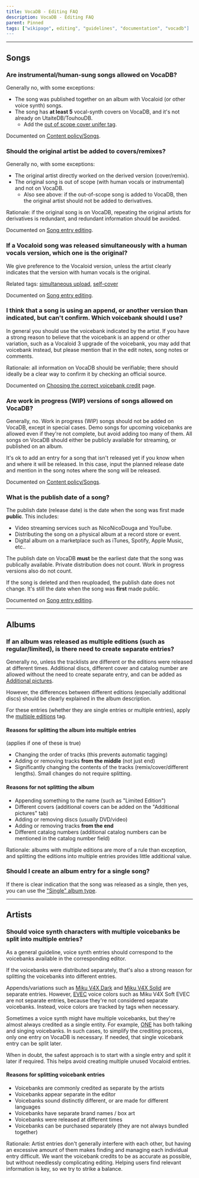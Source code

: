 ---
title: VocaDB - Editing FAQ
description: VocaDB - Editing FAQ
parent: Pinned
tags: ["wikipage", editing", "guidelines", "documentation", "vocadb"]
---

----

## Songs

### Are instrumental/human-sung songs allowed on VocaDB?

Generally no, with some exceptions:
* The song was published together on an album with Vocaloid (or other voice synth) songs.
* The song has **at least 5** vocal-synth covers on VocaDB, and it's not already on UtaiteDB/TouhouDB.
    * Add the [out of scope cover unifer tag](https://vocadb.net/T/6751/out-of-scope-cover-unifier).

Documented on [Content policy/Songs](/docs/other-guidelines/content-policy#Songs).

### Should the original artist be added to covers/remixes?

Generally no, with some exceptions:
* The original artist directly worked on the derived version (cover/remix).
* The original song is out of scope (with human vocals or instrumental) and not on VocaDB. 
    * Also see above: if the out-of-scope song is added to VocaDB, then the original artist should not be added to derivatives.

Rationale: if the original song is on VocaDB, repeating the original artists for derivatives is redundant, and redundant information should be avoided.

Documented on [Song entry editing](/docs/songs/song-entry-editing#tab-artists).

### If a Vocaloid song was released simultaneously with a human vocals version, which one is the original?

We give preference to the Vocaloid version, unless the artist clearly indicates that the version with human vocals is the original.

Related tags: [simultaneous upload](https://vocadb.net/T/4946/simultaneous-upload), [self-cover](https://vocadb.net/T/391)

Documented on [Song entry editing](/docs/songs/song-entry-editing#cover).

### I think that a song is using an append, or another version than indicated, but can't confirm. Which voicebank should I use?

In general you should use the voicebank indicated by the artist. If you have a strong reason to believe that the voicebank is an append or other variation, such as a Vocaloid 3 upgrade of the voicebank, you may add that voicebank instead, but please mention that in the edit notes, song notes or comments.

Rationale: all information on VocaDB should be verifiable; there should ideally be a clear way to confirm it by checking an official source.

Documented on [Choosing the correct voicebank credit](/docs/other-guidelines/choosing-the-correct-voicebank-credit) page.

### Are work in progress (WIP) versions of songs allowed on VocaDB?

Generally, no. Work in progress (WIP) songs should not be added on VocaDB, except in special cases. Demo songs for upcoming voicebanks are allowed even if they're not complete, but avoid adding too many of them. All songs on VocaDB should either be publicly available for streaming, or published on an album.

It's ok to add an entry for a song that isn't released yet if you know when and where it will be released. In this case, input the planned release date and mention in the song notes where the song will be released.

Documented on [Content policy/Songs](/docs/other-guidelines/content-policy#Songs).

### What is the publish date of a song?

The publish date (release date) is the date when the song was first made **public**. This includes: 
* Video streaming services such as NicoNicoDouga and YouTube.
* Distributing the song on a physical album at a record store or event.
* Digital album on a marketplace such as iTunes, Spotify, Apple Music, etc.. 

The publish date on VocaDB **must** be the earliest date that the song was publically available. Private distribution does not count. Work in progress versions also do not count.

If the song is deleted and then reuploaded, the publish date does not change. It's still the date when the song was **first** made public.

Documented on [Song entry editing](/docs/songs/song-entry-editing#publish-date).

----

## Albums

### If an album was released as multiple editions (such as regular/limited), is there need to create separate entries?

Generally no, unless the tracklists are different or the editions were released at different times. Additional discs, different cover and catalog number are allowed without the need to create separate entry, and can be added as [Additional pictures](/docs/albums/album-entry-editing#tab-additional-pictures).

However, the differences between different editions (especially additional discs) should be clearly explained in the album description.

For these entries (whether they are single entries or multiple entries), apply the [multiple editions](http://vocadb.net/T/4877/multiple-editions) tag.

#### Reasons for splitting the album into multiple entries

(applies if one of these is true)

* Changing the order of tracks (this prevents automatic tagging)
* Adding or removing tracks **from the middle** (not just end)
* Significantly changing the contents of the tracks (remix/cover/different lengths). Small changes do not require splitting.

#### Reasons for not splitting the album

* Appending something to the name (such as "Limited Edition")
* Different covers (additional covers can be added on the "Additional pictures" tab)
* Adding or removing discs (usually DVD/video)
* Adding or removing tracks **from the end**
* Different catalog numbers (additional catalog numbers can be mentioned in the catalog number field)

Rationale: albums with multiple editions are more of a rule than exception, and splitting the editions into multiple entries provides little additional value.

### Should I create an album entry for a single song?

If there is clear indication that the song was released as a single, then yes, you can use the ["Single" album type](/docs/albums/album-entry-creation).

----

## Artists

### Should voice synth characters with multiple voicebanks be split into multiple entries?

As a general guideline, voice synth entries should correspond to the voicebanks available in the  corresponding editor.

If the voicebanks were distributed separately, that's also a strong reason for splitting the voicebanks into different entries.

Appends/variations such as [Miku V4X Dark](http://vocadb.net/Ar/50233) and [Miku V4X Solid](http://vocadb.net/Ar/50235) are separate entries. However, [EVEC](http://vocadb.net/T/4828/evec) voice colors such as Miku V4X Soft EVEC are not separate entries, because they're not considered separate voicebanks. Instead, voice colors are tracked by tags when necessary.

Sometimes a voice synth might have multiple voicebanks, but they're almost always credited as a single entity. For example, [ONE](http://vocadb.net/Ar/31062) has both talking and singing voicebanks. In such cases, to simplify the crediting process, only one entry on VocaDB is necessary. If needed, that single voicebank entry can be split later.

When in doubt, the safest approach is to start with a single entry and split it later if required. This helps avoid creating multiple unused Vocaloid entries.

#### Reasons for splitting voicebank entries

* Voicebanks are commonly credited as separate by the artists
* Voicebanks appear separate in the editor
* Voicebanks sound distinctly different, or are made for different languages
* Voicebanks have separate brand names / box art
* Voicebanks were released at different times
* Voicebanks can be purchased separately (they are not always bundled together)

Rationale: Artist entries don't generally interfere with each other, but having an excessive amount of them makes finding and managing each individual entry difficult. We want the voicebank credits to be as accurate as possible, but without needlessly complicating editing. Helping users find relevant information is key, so we try to strike a balance.